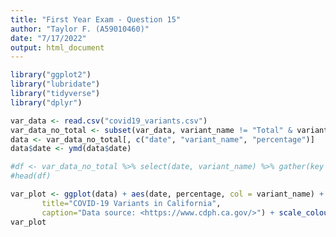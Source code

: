 ```yaml
---
title: "First Year Exam - Question 15"
author: "Taylor F. (A59010460)"
date: "7/17/2022"
output: html_document
---
```



```r
library("ggplot2")
library("lubridate")
library("tidyverse")
library("dplyr")
```

```r
var_data <- read.csv("covid19_variants.csv")
var_data_no_total <- subset(var_data, variant_name != "Total" & variant_name != "Other")
data <- var_data_no_total[, c("date", "variant_name", "percentage")]
data$date <- ymd(data$date)
```


```r
#df <- var_data_no_total %>% select(date, variant_name) %>% gather(key = "variant_name", value = "percentage", -date)
#head(df)
```


```r
var_plot <- ggplot(data) + aes(date, percentage, col = variant_name) + geom_line(group = 1) +  labs(x="Date", y="Percent of Sequenced Specimens",
       title="COVID-19 Variants in California",
       caption="Data source: <https://www.cdph.ca.gov/>") + scale_colour_discrete(name="Variant")
var_plot
```



